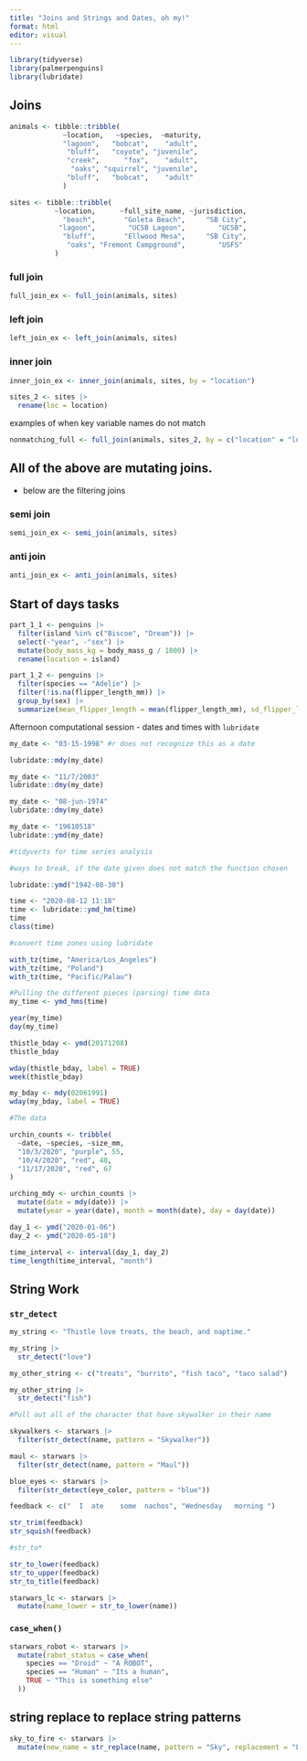 ```yaml
---
title: "Joins and Strings and Dates, oh my!"
format: html
editor: visual
---
```


```r
library(tidyverse)
library(palmerpenguins)
library(lubridate)

```

## Joins

```r
animals <- tibble::tribble(
             ~location,   ~species,  ~maturity,
             "lagoon",   "bobcat",    "adult",
              "bluff",   "coyote", "juvenile",
              "creek",      "fox",    "adult",
               "oaks", "squirrel", "juvenile",
              "bluff",   "bobcat",    "adult"
             )

sites <- tibble::tribble(
           ~location,      ~full_site_name, ~jurisdiction,
             "beach",       "Goleta Beach",     "SB City",
            "lagoon",        "UCSB Lagoon",        "UCSB",
             "bluff",       "Ellwood Mesa",     "SB City",
              "oaks", "Fremont Campground",        "USFS"
           )

```

### full join

```r
full_join_ex <- full_join(animals, sites)
```

### left join

```r
left_join_ex <- left_join(animals, sites)
```

### inner join

```r
inner_join_ex <- inner_join(animals, sites, by = "location")
```

```r
sites_2 <- sites |> 
  rename(loc = location)
```

examples of when key variable names do not match

```r
nonmatching_full <- full_join(animals, sites_2, by = c("location" = "loc"))
```

## All of the above are mutating joins.

-   below are the filtering joins

### semi join

```r
semi_join_ex <- semi_join(animals, sites)
```

### anti join

```r
anti_join_ex <- anti_join(animals, sites)
```

## Start of days tasks

```r
part_1_1 <- penguins |> 
  filter(island %in% c("Biscoe", "Dream")) |> 
  select(-"year", -"sex") |> 
  mutate(body_mass_kg = body_mass_g / 1000) |> 
  rename(location = island)

part_1_2 <- penguins |> 
  filter(species == "Adelie") |> 
  filter(!is.na(flipper_length_mm)) |> 
  group_by(sex) |> 
  summarize(mean_flipper_length = mean(flipper_length_mm), sd_flipper_length = sd(flipper_length_mm), sample_size = n())
```

Afternoon computational session
- dates and times with `lubridate`

```r
my_date <- "03-15-1998" #r does not recognize this as a date

lubridate::mdy(my_date)

my_date <- "11/7/2003"
lubridate::dmy(my_date)

my_date <- "08-jun-1974"
lubridate::dmy(my_date)

my_date <- "19610518"
lubridate::ymd(my_date)

#tidyverts for time series analysis

```
```r
#ways to break, if the date given does not match the function chosen

lubridate::ymd("1942-08-30")


```

```r
time <- "2020-08-12 11:18"
time <- lubridate::ymd_hm(time)
time
class(time)
```

```r
#convert time zones using lubridate

with_tz(time, "America/Los_Angeles")
with_tz(time, "Poland")
with_tz(time, "Pacific/Palau")

#Pulling the different pieces (parsing) time data
my_time <- ymd_hms(time)

year(my_time)
day(my_time)
```

```r
thistle_bday <- ymd(20171208)
thistle_bday

wday(thistle_bday, label = TRUE)
week(thistle_bday)

my_bday <- mdy(02061991)
wday(my_bday, label = TRUE)
```

```r
#The data

urchin_counts <- tribble(
  ~date, ~species, ~size_mm,
  "10/3/2020", "purple", 55, 
  "10/4/2020", "red", 48,
  "11/17/2020", "red", 67
)
```

```r
urching_mdy <- urchin_counts |> 
  mutate(date = mdy(date)) |> 
  mutate(year = year(date), month = month(date), day = day(date))

```

```r
day_1 <- ymd("2020-01-06")
day_2 <- ymd("2020-05-18")

time_interval <- interval(day_1, day_2)
time_length(time_interval, "month")
```

## String Work 
### `str_detect`

```r
my_string <- "Thistle love treats, the beach, and naptime."

my_string |> 
  str_detect("love")

my_other_string <- c("treats", "burrito", "fish taco", "taco salad")

my_other_string |> 
  str_detect("fish")

```

```r
#Pull out all of the character that have skywalker in their name

skywalkers <- starwars |> 
  filter(str_detect(name, pattern = "Skywalker"))

maul <- starwars |> 
  filter(str_detect(name, pattern = "Maul"))

blue_eyes <- starwars |> 
  filter(str_detect(eye_color, pattern = "blue"))
```

```r
feedback <- c("  I  ate    some  nachos", "Wednesday   morning ")

str_trim(feedback)
str_squish(feedback)

#str_to*

str_to_lower(feedback)
str_to_upper(feedback)
str_to_title(feedback)

starwars_lc <- starwars |> 
  mutate(name_lower = str_to_lower(name))
```

### `case_when()`

```r
starwars_robot <- starwars |> 
  mutate(rabot_status = case_when(
    species == "Droid" ~ "A ROBOT",
    species == "Human" ~ "Its a human", 
    TRUE ~ "This is something else"
  ))
```


## string replace to replace string patterns 
```r
sky_to_fire <- starwars |> 
  mutate(new_name = str_replace(name, pattern = "Sky", replacement = "Fire"))
```

